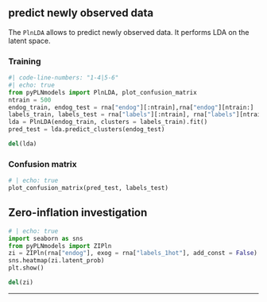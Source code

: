 
## predict newly observed data

The `PlnLDA` allows to predict newly observed data. It performs LDA on the latent space.

::: {.panel-tabset}

### Training

```python
#| code-line-numbers: "1-4|5-6"
#| echo: true
from pyPLNmodels import PlnLDA, plot_confusion_matrix
ntrain = 500
endog_train, endog_test = rna["endog"][:ntrain],rna["endog"][ntrain:]
labels_train, labels_test = rna["labels"][:ntrain], rna["labels"][ntrain:]
lda = PlnLDA(endog_train, clusters = labels_train).fit()
pred_test = lda.predict_clusters(endog_test)
```

```python
del(lda)
```

### Confusion matrix

```python
# | echo: true
plot_confusion_matrix(pred_test, labels_test)
```

:::

## Zero-inflation investigation

```python
# | echo: true
import seaborn as sns
from pyPLNmodels import ZIPln
zi = ZIPln(rna["endog"], exog = rna["labels_1hot"], add_const = False).fit()
sns.heatmap(zi.latent_prob)
plt.show()
```

```python
del(zi)
```


---
